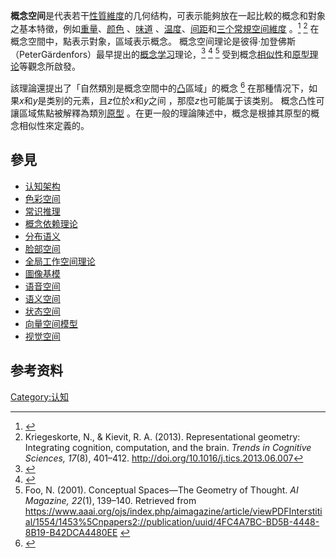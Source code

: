 '''概念空间'''是代表若干[[質|性質]][[維度|維度]]的几何结构，可表示能夠放在一起比較的概念和對象之基本特徵，例如[[重量|重量]]、[[颜色|颜色]] 、[[味觉|味道]] 、[[温度|温度]]、[[音高|间距]]和[[三維空間|三个常規空间維度]] 。<ref name="ZenkerGärdenfors2015">{{Cite book|editor-last=Zenker|editor-first=Frank|editor2-last=Gärdenfors|editor2-first=Peter|editor2-link=Peter Gärdenfors|date=2015|title=Applications of conceptual spaces: the case for geometric knowledge representation|series=[[Synthese|Synthese]] library: studies in epistemology, logic, methodology, and philosophy of science|volume=359|location=Cham|publisher=[[Springer-Verlag|Springer-Verlag]]|isbn=3319150200|oclc=907771045}}</ref> <ref name="Kriegeskorte2013">Kriegeskorte, N., & Kievit, R. A. (2013). Representational geometry: Integrating cognition, computation, and the brain. ''Trends in Cognitive Sciences, 17''(8), 401–412. http://doi.org/10.1016/j.tics.2013.06.007</ref> {{Rp|4}}在概念空間中，點表示對象，區域表示概念。 概念空间理论是彼得·加登佛斯（PeterGärdenfors）最早提出的[[概念形成|概念学习]]理论，<ref>{{Cite book|last=Gärdenfors|first=Peter|authorlink=Peter Gärdenfors|title=Conceptual spaces: the geometry of thought|year=2000|publisher=[[MIT_Press|MIT Press]]|location=Cambridge, Massachusetts|isbn=0262071991|oclc=42389577|url=https://archive.org/details/conceptualspaces0000gard}}</ref> <ref>{{Cite book|last=Gärdenfors|first=Peter|authorlink=Peter Gärdenfors|date=2014|title=Geometry of meaning: semantics based on conceptual spaces|location=Cambridge, Massachusetts|publisher=[[MIT_Press|MIT Press]]|isbn=9780262026789|oclc=854541601}}</ref> <ref name="Foo2001">Foo, N. (2001). Conceptual Spaces—The Geometry of Thought. ''AI Magazine, 22''(1), 139–140. Retrieved from https://www.aaai.org/ojs/index.php/aimagazine/article/viewPDFInterstitial/1554/1453%5Cnpapers2://publication/uuid/4FC4A7BC-BD5B-4448-8B19-B42DCA4480EE {{Wayback|url=https://www.aaai.org/ojs/index.php/aimagazine/article/viewPDFInterstitial/1554/1453%5Cnpapers2://publication/uuid/4FC4A7BC-BD5B-4448-8B19-B42DCA4480EE |date=20180325110008 }}</ref> 受到概念[[相似性|相似性]]和[[原型理論|原型理论]]等觀念所啟發。 

該理論還提出了「自然類別是概念空間中的[[凸集|凸]]區域」的概念 <ref name="ZenkerGärdenfors2015">{{Cite book|editor-last=Zenker|editor-first=Frank|editor2-last=Gärdenfors|editor2-first=Peter|editor2-link=Peter Gärdenfors|date=2015|title=Applications of conceptual spaces: the case for geometric knowledge representation|series=[[Synthese|Synthese]] library: studies in epistemology, logic, methodology, and philosophy of science|volume=359|location=Cham|publisher=[[Springer-Verlag|Springer-Verlag]]|isbn=3319150200|oclc=907771045}}</ref> {{Rp|5}} 在那種情况下，如果<math>x</math>和<math>y</math>是类别的元素，且<math>z</math>位於<math>x</math>和<math>y</math>之间 ，那麼<math>z</math>也可能属于该类别。 概念凸性可讓區域焦點被解釋為類別[[原型理論|原型]] 。在更一般的理論陳述中，概念是根據其原型的概念相似性來定義的。 

== 參見 ==

* [[認知架構|认知架构]] 
* [[色彩空間|色彩空间]] 
* [[常识推理|常识推理]] 
* [[概念依赖理论|概念依赖理论]] 
* [[分佈語義|分布语义]] 
* [[脸部空间|脸部空间]] 
* [[全局工作空间理论|全局工作空间理论]] 
* [[图像架构|圖像基模]] 
* [[语音空间|语音空间]] 
* [[语义空间|语义空间]] 
* [[狀態空間_(計算機科學)|状态空间]] 
* [[向量空間模型|向量空间模型]] 
* [[視覺空間|视觉空间]] 

== 参考资料 ==
{{Reflist}}


[[Category:认知|Category:认知]]